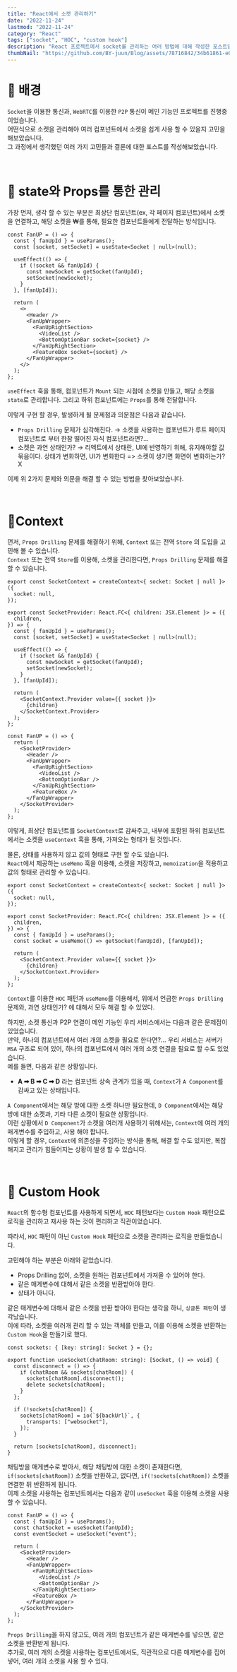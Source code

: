 ```yaml
---
title: "React에서 소켓 관리하기"
date: "2022-11-24"
lastmod: "2022-11-24"
category: "React"
tags: ["socket", "HOC", "custom hook"]
description: "React 프로젝트에서 socket를 관리하는 여러 방법에 대해 작성한 포스트입니다."
thumbNail: "https://github.com/BY-juun/Blog/assets/78716842/34b61861-e074-4190-9ec5-a850a3963a45"
---
```


# 🌟 배경

`Socket`을 이용한 통신과, `WebRTC`를 이용한 `P2P` 통신이 메인 기능인 프로젝트를 진행중이었습니다.  
어떤식으로 소켓을 관리해야 여러 컴포넌트에서 소켓을 쉽게 사용 할 수 있을지 고민을 해보았습니다.  
그 과정에서 생각했던 여러 가지 고민들과 결론에 대한 포스트를 작성해보았습니다.

<br />

# 🌟 state와 Props를 통한 관리

가장 먼저, 생각 할 수 있는 부분은 최상단 컴포넌트(ex, 각 페이지 컴포넌트)에서 소켓을 연결하고, 해당 소켓을 ₩를 통해, 필요한 컴포넌트들에게 전달하는 방식입니다.

```tsx {3,18,20}
const FanUP = () => {
  const { fanUpId } = useParams();
  const [socket, setSocket] = useState<Socket | null>(null);

  useEffect(() => {
    if (!socket && fanUpId) {
      const newSocket = getSocket(fanUpId);
      setSocket(newSocket);
    }
  }, [fanUpId]);

  return (
    <>
      <Header />
      <FanUpWrapper>
        <FanUpRightSection>
          <VideoList />
          <BottomOptionBar socket={socket} />
        </FanUpRightSection>
        <FeatureBox socket={socket} />
      </FanUpWrapper>
    </>
  );
};
```

`useEffect` 훅을 통해, 컴포넌트가 `Mount` 되는 시점에 소켓을 만들고, 해당 소켓을 `state`로 관리합니다. 그리고 하위 컴포넌트에는 `Props`를 통해 전달합니다.

이렇게 구현 할 경우, 발생하게 될 문제점과 의문점은 다음과 같습니다.

- `Props Drilling` 문제가 심각해진다. → 소켓을 사용하는 컴포넌트가 루트 페이지 컴포넌트로 부터 한참 떨어진 자식 컴포넌트라면?...
- 소켓은 과연 상태인가? → 리액트에서 상태란, UI에 반영하기 위해, 유지해야할 값 묶음이다. 상태가 변화하면, UI가 변화한다 => 소켓이 생기면 화면이 변화하는가? X

이제 위 2가지 문제와 의문을 해결 할 수 있는 방법을 찾아보았습니다.

<br />

# 🌟Context

먼저, `Props Drilling` 문제를 해결하기 위해, `Context` 또는 전역 `Store` 의 도입을 고민해 볼 수 있습니다.  
`Context` 또는 전역 `Store`를 이용해, 소켓을 관리한다면, `Props Drilling` 문제를 해결 할 수 있습니다.

```tsx
export const SocketContext = createContext<{ socket: Socket | null }>({
  socket: null,
});

export const SocketProvider: React.FC<{ children: JSX.Element }> = ({
  children,
}) => {
  const { fanUpId } = useParams();
  const [socket, setSocket] = useState<Socket | null>(null);

  useEffect(() => {
    if (!socket && fanUpId) {
      const newSocket = getSocket(fanUpId);
      setSocket(newSocket);
    }
  }, [fanUpId]);

  return (
    <SocketContext.Provider value={{ socket }}>
      {children}
    </SocketContext.Provider>
  );
};

const FanUP = () => {
  return (
    <SocketProvider>
      <Header />
      <FanUpWrapper>
        <FanUpRightSection>
          <VideoList />
          <BottomOptionBar />
        </FanUpRightSection>
        <FeatureBox />
      </FanUpWrapper>
    </SocketProvider>
  );
};
```

이렇게, 최상단 컴포넌트를 `SocketContext`로 감싸주고, 내부에 포함된 하위 컴포넌트에서는 소켓을 `useContext` 훅을 통해, 가져오는 형태가 될 것입니다.

물론, 상태를 사용하지 않고 값의 형태로 구현 할 수도 있습니다.  
`React`에서 제공하는 `useMemo` 훅을 이용해, 소켓을 저장하고, `memoization`을 적용하고 값의 형태로 관리할 수 있습니다.

```tsx {9}
export const SocketContext = createContext<{ socket: Socket | null }>({
  socket: null,
});

export const SocketProvider: React.FC<{ children: JSX.Element }> = ({
  children,
}) => {
  const { fanUpId } = useParams();
  const socket = useMemo(() => getSocket(fanUpId), [fanUpId]);

  return (
    <SocketContext.Provider value={{ socket }}>
      {children}
    </SocketContext.Provider>
  );
};
```

`Context`를 이용한 `HOC` 패턴과 `useMemo`를 이용해서, 위에서 언급한 `Props Drilling` 문제와, 과연 상태인가? 에 대해서 모두 해결 할 수 있었다.

하지만, 소켓 통신과 P2P 연결이 메인 기능인 우리 서비스에서는 다음과 같은 문제점이 있었습니다.  
만약, 하나의 컴포넌트에서 여러 개의 소켓을 필요로 한다면?... 우리 서비스는 서버가 `MSA` 구조로 되어 있어, 하나의 컴포넌트에서 여러 개의 소켓 연결을 필요로 할 수도 있었습니다.  
예를 들면, 다음과 같은 상황입니다.

- **A ➡ B ➡ C ➡ D** 라는 컴포넌트 상속 관계가 있을 때, `Context`가 `A Component`를 감싸고 있는 상태입니다.

`A Component`에서는 해당 방에 대한 소켓 하나만 필요한데, `D Component`에서는 해당 방에 대한 소켓과, 기타 다른 소켓이 필요한 상황입니다.  
이런 상황에서 `D Component`가 소켓을 여러개 사용하기 위해서는, `Context`에 여러 개의 매게변수를 주입하고, 사용 해야 합니다.  
이렇게 할 경우, `Context`에 의존성을 주입하는 방식을 통해, 해결 할 수도 있지만, 복잡해지고 관리가 힘들어지는 상황이 발생 할 수 있습니다.

<br />

# 🌟 Custom Hook

`React`의 함수형 컴포넌트를 사용하게 되면서, `HOC` 패턴보다는 `Custom Hook` 패턴으로 로직을 관리하고 재사용 하는 것이 편리하고 직관이었습니다.

따라서, `HOC` 패턴이 아닌 `Custom Hook` 패턴으로 소켓을 관리하는 로직을 만들었습니다.

고민해야 하는 부분은 아래와 같았습니다.

- Props Drilling 없이, 소켓을 원하는 컴포넌트에서 가져올 수 있어야 한다.
- 같은 매게변수에 대해서 같은 소켓을 반환받아야 한다.
- 상태가 아니다.

같은 매게변수에 대해서 같은 소켓을 반환 받아야 한다는 생각을 하니, `싱글톤 패턴`이 생각났습니다.  
이에 따라, 소켓을 여러개 관리 할 수 있는 객체를 만들고, 이를 이용해 소켓을 반환하는 `Custom Hook`을 만들기로 했다.

```tsx
const sockets: { [key: string]: Socket } = {};

export function useSocket(chatRoom: string): [Socket, () => void] {
  const disconnect = () => {
    if (chatRoom && sockets[chatRoom]) {
      sockets[chatRoom].disconnect();
      delete sockets[chatRoom];
    }
  };

  if (!sockets[chatRoom]) {
    sockets[chatRoom] = io(`${backUrl}`, {
      transports: ["websocket"],
    });
  }

  return [sockets[chatRoom], disconnect];
}
```

채팅방을 매게변수로 받아서, 해당 채팅방에 대한 소켓이 존재한다면, `if(sockets[chatRoom])` 소켓을 반환하고, 없다면, `if(!sockets[chatRoom])` 소켓을 연결한 뒤 반환하게 됩니다.  
이제 소켓을 사용하는 컴포넌트에서는 다음과 같이 `useSocket` 훅을 이용해 소켓을 사용 할 수 있습니다.

```tsx {3,4}
const FanUP = () => {
  const { fanUpId } = useParams();
  const chatSocket = useSocket(fanUpId);
  const eventSocket = useSocket("event");

  return (
    <SocketProvider>
      <Header />
      <FanUpWrapper>
        <FanUpRightSection>
          <VideoList />
          <BottomOptionBar />
        </FanUpRightSection>
        <FeatureBox />
      </FanUpWrapper>
    </SocketProvider>
  );
};
```

`Props Drilling`을 하지 않고도, 여러 개의 컴포넌트가 같은 매게변수를 넣으면, 같은 소켓을 반환받게 됩니다.  
추가로, 여러 개의 소켓을 사용하는 컴포넌트에서도, 직관적으로 다른 매게변수를 집어 넣어, 여러 개의 소켓을 사용 할 수 있다.
